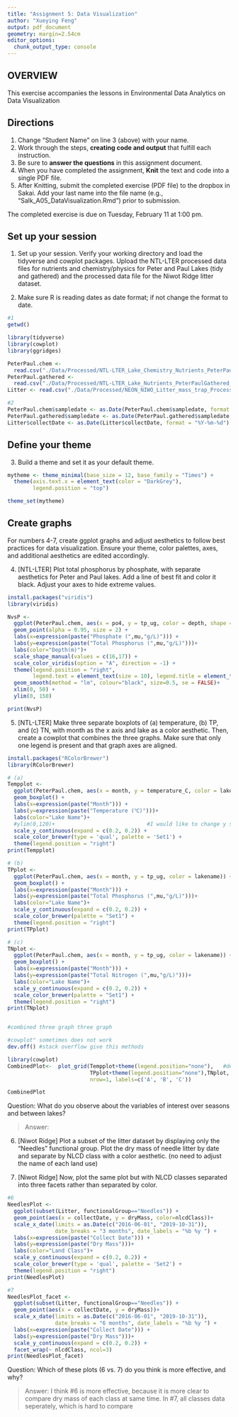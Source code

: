 ```yaml
---
title: "Assignment 5: Data Visualization"
author: "Xueying Feng"
output: pdf_document
geometry: margin=2.54cm
editor_options: 
  chunk_output_type: console
---
```


## OVERVIEW

This exercise accompanies the lessons in Environmental Data Analytics on Data Visualization 

## Directions
1. Change "Student Name" on line 3 (above) with your name.
3. Work through the steps, **creating code and output** that fulfill each instruction.
4. Be sure to **answer the questions** in this assignment document.
6. When you have completed the assignment, **Knit** the text and code into a single PDF file.
8. After Knitting, submit the completed exercise (PDF file) to the dropbox in Sakai. Add your last name into the file name (e.g., "Salk_A05_DataVisualization.Rmd") prior to submission.

The completed exercise is due on Tuesday, February 11 at 1:00 pm.



## Set up your session 
1. Set up your session. Verify your working directory and load the tidyverse and cowplot packages. Upload the NTL-LTER processed data files for nutrients and chemistry/physics for Peter and Paul Lakes (tidy and gathered) and the processed data file for the Niwot Ridge litter dataset. 

2. Make sure R is reading dates as date format; if not change the format to date.

```r
#1
getwd()

library(tidyverse)
library(cowplot)
library(ggridges)

PeterPaul.chem <- 
  read.csv("./Data/Processed/NTL-LTER_Lake_Chemistry_Nutrients_PeterPaul_Processed.csv")
PeterPaul.gathered <-
  read.csv("./Data/Processed/NTL-LTER_Lake_Nutrients_PeterPaulGathered_Processed.csv")
Litter <- read.csv("./Data/Processed/NEON_NIWO_Litter_mass_trap_Processed.csv")

#2
PeterPaul.chem$sampledate <- as.Date(PeterPaul.chem$sampledate, format = "%Y-%m-%d")
PeterPaul.gathered$sampledate <- as.Date(PeterPaul.gathered$sampledate, format = "%Y-%m-%d")
Litter$collectDate <- as.Date(Litter$collectDate, format = "%Y-%m-%d")

```
## Define your theme
3. Build a theme and set it as your default theme.

```r
mytheme <- theme_minimal(base_size = 12, base_family = "Times") +
  theme(axis.text.x = element_text(color = "DarkGrey"), 
        legend.position = "top")

theme_set(mytheme)

```

## Create graphs
For numbers 4-7, create ggplot graphs and adjust aesthetics to follow best practices for data visualization. Ensure your theme, color palettes, axes, and additional aesthetics are edited accordingly.

4. [NTL-LTER] Plot total phosphorus by phosphate, with separate aesthetics for Peter and Paul lakes. Add a line of best fit and color it black. Adjust your axes to hide extreme values.

```r
install.packages("viridis")
library(viridis)

NvsP <-
  ggplot(PeterPaul.chem, aes(x = po4, y = tp_ug, color = depth, shape = lakename)) +
  geom_point(alpha = 0.95, size = 2) +  
  labs(x=expression(paste("Phosphate (",mu,"g/L)"))) + 
  labs(y=expression(paste("Total Phosphorus (",mu,"g/L)")))+
  labs(color="Depth(m)")+ 
  scale_shape_manual(values = c(16,17)) +  
  scale_color_viridis(option = "A", direction = -1) + 
  theme(legend.position = "right", 
        legend.text = element_text(size = 10), legend.title = element_text(size = 13))+
  geom_smooth(method = "lm", colour="black", size=0.5, se = FALSE)+ 
  xlim(0, 50) +
  ylim(0, 150)

print(NvsP)

```


5. [NTL-LTER] Make three separate boxplots of (a) temperature, (b) TP, and (c) TN, with month as the x axis and lake as a color aesthetic. Then, create a cowplot that combines the three graphs. Make sure that only one legend is present and that graph axes are aligned.

```r
install.packages("RColorBrewer")
library(RColorBrewer)

# (a)
Tempplot <-
  ggplot(PeterPaul.chem, aes(x = month, y = temperature_C, color = lakename)) +
  geom_boxplot() +
  labs(x=expression(paste("Month"))) + 
  labs(y=expression(paste("Temperature (℃)")))+
  labs(color="Lake Name")+
  #ylim(0,120)+                             #I would like to change y scale but it does not work
  scale_y_continuous(expand = c(0.2, 0.2)) +
  scale_color_brewer(type = 'qual', palette = 'Set1') +
  theme(legend.position = "right")
print(Tempplot)

# (b)
TPplot <-
  ggplot(PeterPaul.chem, aes(x = month, y = tp_ug, color = lakename)) +
  geom_boxplot() +
  labs(x=expression(paste("Month"))) + 
  labs(y=expression(paste("Total Phosphorus (",mu,"g/L)")))+
  labs(color="Lake Name")+
  scale_y_continuous(expand = c(0.2, 0.2)) +
  scale_color_brewer(palette = "Set1") +
  theme(legend.position = "right")
print(TPplot)

# (c)
TNplot <-
  ggplot(PeterPaul.chem, aes(x = month, y = tp_ug, color = lakename)) +
  geom_boxplot() +
  labs(x=expression(paste("Month"))) + 
  labs(y=expression(paste("Total Nitrogen (",mu,"g/L)")))+
  labs(color="Lake Name")+
  scale_y_continuous(expand = c(0.2, 0.2)) +
  scale_color_brewer(palette = "Set1") +
  theme(legend.position = "right")
print(TNplot)


#combined three graph three graph

#cowplot" sometimes does not work
dev.off() #stack overflow give this methods

library(cowplot)
CombinedPlot<-  plot_grid(Tempplot+theme(legend.position="none"),   #delete legend by use legend.position="none"
                          TPplot+theme(legend.position="none"),TNplot, 
                          nrow=1, labels=c('A', 'B', 'C'))   

CombinedPlot
```

Question: What do you observe about the variables of interest over seasons and between lakes? 

> Answer: 

6. [Niwot Ridge] Plot a subset of the litter dataset by displaying only the "Needles" functional group. Plot the dry mass of needle litter by date and separate by NLCD class with a color aesthetic. (no need to adjust the name of each land use)

7. [Niwot Ridge] Now, plot the same plot but with NLCD classes separated into three facets rather than separated by color. 

```r
#6
NeedlesPlot <-
  ggplot(subset(Litter, functionalGroup=="Needles")) +
  geom_point(aes(x = collectDate, y = dryMass, color=nlcdClass))+
  scale_x_date(limits = as.Date(c("2016-06-01", "2019-10-31")),  
               date_breaks = "3 months", date_labels = "%b %y ") +
  labs(x=expression(paste("Collect Date"))) + 
  labs(y=expression(paste("Dry Mass")))+
  labs(color="Land Class")+
  scale_y_continuous(expand = c(0.2, 0.2)) +
  scale_color_brewer(type = 'qual', palette = 'Set2') +
  theme(legend.position = "right")
print(NeedlesPlot)

#7
NeedlesPlot_facet <-
  ggplot(subset(Litter, functionalGroup=="Needles")) +
  geom_point(aes(x = collectDate, y = dryMass))+
  scale_x_date(limits = as.Date(c("2016-06-01", "2019-10-31")),  
               date_breaks = "6 months", date_labels = "%b %y ") +
  labs(x=expression(paste("Collect Date"))) + 
  labs(y=expression(paste("Dry Mass")))+
  scale_y_continuous(expand = c(0.2, 0.2)) +
  facet_wrap(~ nlcdClass, ncol=3)
print(NeedlesPlot_facet)

```

Question: Which of these plots (6 vs. 7) do you think is more effective, and why? 

> Answer:  I think #6 is more effective, because it is more clear to compare dry mass of each class at same time. In #7, all classes data seperately, which is hard to compare